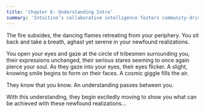 ```yaml
---
title: 'Chapter 6: Understanding Intro'
summary: 'Intuition’s collaborative intelligence fosters community-driven content discovery through curated lists and collections.'
---
```


The fire subsides, the dancing flames retreating from your periphery. You sit back and take a breath, aghast yet serene in your newfound realizations.

You open your eyes and gaze at the circle of tribesmen surrounding you, their expressions unchanged, their serious stares seeming to once again pierce your soul. As they gaze into your eyes, their eyes flicker. A slight, knowing smile begins to form on their faces. A cosmic giggle fills the air.

They know that you know. An understanding passes between you.

With this understanding, they begin excitedly moving to show you what can be achieved with these newfound realizations...
